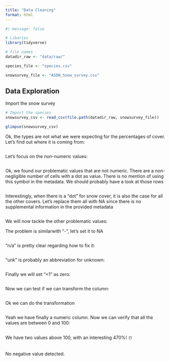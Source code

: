 ```yaml
---
title: "Data Cleaning"
format: html
---
```


```r
#| message: false  

# Libaries
library(tidyverse)

# file names
datadir_raw <- "data/raw/"

species_file <- "species.csv"

snowsurvey_file <- "ASDN_Snow_survey.csv"
```


## Data Exploration

Import the snow survey

```r
# Import the species
snowsurvey_csv <- read_csv(file.path(datadir_raw, snowsurvey_file))

glimpse(snowsurvey_csv)

```
Ok, the types are not what we were expecting for the percentages of cover. Let's find out where it is coming from:

```r

```
Let's focus on the non-numeric values:

```r

```

Ok, we found our problematic values that are not numeric. There are a non-negligible number of cells with a dot as value. There is no mention of using this symbol in the metadata. We should probably have a look at those rows

```r

```

Interestingly, when there is a "dot" for snow cover, it is also the case for all the other covers. Let's replace them all with NA since there is no supplemental information in the provided metadata

```r

```

We will now tackle the other problematic values:

The problem is similarwith "-", let's set it to NA

```r

```

"n/a" is pretty clear regarding how to fix it:

```r

```

"unk" is probably an abbreviation for unknown:

```r

```

Finally we will set "<1" as zero:

```r

```

Now we can test if we can transform the column:

```r

```

Ok we can do the transformation

```r

```

Yeah we have finally a numeric column. Now we can verify that all the values are between 0 and 100:

```r

```

We have two values above 100, with an interesting 470%! ☃️

```r

```

No negative value detected.


